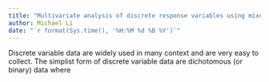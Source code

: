 ```yaml
---
title: "Multivariate analysis of discrete response variables using mixed modeling tricks"
author: Michael Li
date: "`r format(Sys.time(), '%H:%M %d %B %Y')`"
---
```


Discrete variable data are widely used in many context and are very easy to collect. The simplist form of discrete variable data are dichotomous (or binary) data where  
